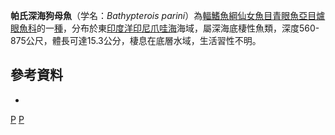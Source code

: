{{Speciesbox 
| status = NE
| status_system = IUCN3.1
| genus = Bathypterois
| species = parini
| authority = [[Shcherbachev|Shcherbachev]] & [[Sulak|Sulak]], 1988
| synonyms = 
}}

'''帕氏深海狗母魚'''（学名：''Bathypterois parini''）為[[輻鰭魚綱|輻鰭魚綱]][[仙女魚目|仙女魚目]][[青眼魚亞目|青眼魚亞目]][[爐眼魚科|爐眼魚科]]的一[[種|種]]，分布於東[[印度洋|印度洋]][[印尼|印尼]][[爪哇海|爪哇海]]海域，屬深海底棲性魚類，深度560-875公尺，體長可達15.3公分，棲息在底層水域，生活習性不明。

==參考資料==
*{{FishBase_species|genus=Bathypterois|species=parini|year=2016|month=6}}

{{Taxonbar|from=Q1826976}}

[[Category:深海狗母魚屬|P]]
[[Category:1988年描述的鱼类|P]]


{{魚類小作品}}